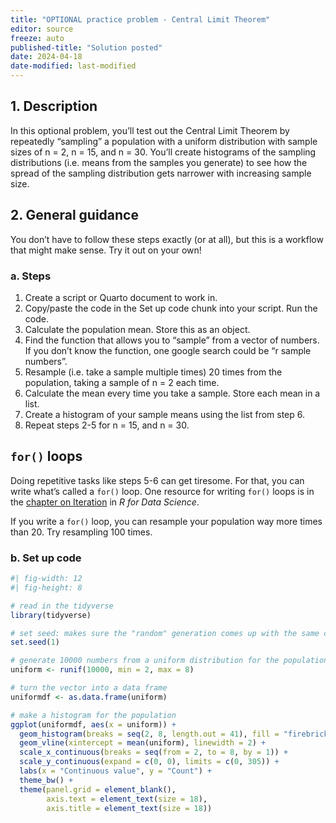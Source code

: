 ```yaml
---
title: "OPTIONAL practice problem - Central Limit Theorem"
editor: source
freeze: auto
published-title: "Solution posted"
date: 2024-04-18
date-modified: last-modified
---
```


## 1. Description

In this optional problem, you'll test out the Central Limit Theorem by repeatedly "sampling" a population with a uniform distribution with sample sizes of n = 2, n = 15, and n = 30. You'll create histograms of the sampling distributions (i.e. means from the samples you generate) to see how the spread of the sampling distribution gets narrower with increasing sample size.    

## 2. General guidance

You don't have to follow these steps exactly (or at all), but this is a workflow that might make sense. Try it out on your own!

### a. Steps

1. Create a script or Quarto document to work in.  
2. Copy/paste the code in the Set up code chunk into your script. Run the code.  
3. Calculate the population mean. Store this as an object.  
4. Find the function that allows you to "sample" from a vector of numbers. If you don't know the function, one google search could be "r sample numbers".  
5. Resample (i.e. take a sample multiple times) 20 times from the population, taking a sample of n = 2 each time.  
6. Calculate the mean every time you take a sample. Store each mean in a list.  
7. Create a histogram of your sample means using the list from step 6.  
8. Repeat steps 2-5 for n = 15, and n = 30.

:::{.callout-tip}
# `for()` loops

Doing repetitive tasks like steps 5-6 can get tiresome. For that, you can write what's called a `for()` loop. One resource for writing `for()` loops is in the [chapter on Iteration](https://r4ds.had.co.nz/iteration.html) in _R for Data Science_.  

If you write a `for()` loop, you can resample your population way more times than 20. Try resampling 100 times.
:::

### b. Set up code

```r
#| fig-width: 12
#| fig-height: 8

# read in the tidyverse
library(tidyverse)

# set seed: makes sure the "random" generation comes up with the same combination of numbers every time
set.seed(1)

# generate 10000 numbers from a uniform distribution for the population
uniform <- runif(10000, min = 2, max = 8)

# turn the vector into a data frame
uniformdf <- as.data.frame(uniform)

# make a histogram for the population
ggplot(uniformdf, aes(x = uniform)) +
  geom_histogram(breaks = seq(2, 8, length.out = 41), fill = "firebrick", alpha = 0.7, color = "firebrick") +
  geom_vline(xintercept = mean(uniform), linewidth = 2) +
  scale_x_continuous(breaks = seq(from = 2, to = 8, by = 1)) +
  scale_y_continuous(expand = c(0, 0), limits = c(0, 305)) +
  labs(x = "Continuous value", y = "Count") +
  theme_bw() +
  theme(panel.grid = element_blank(),
        axis.text = element_text(size = 18),
        axis.title = element_text(size = 18))
```




